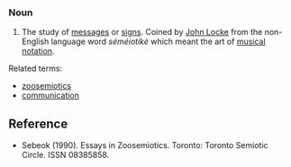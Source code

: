 ===Noun===
#The study of [[message]]s or [[sign]]s. Coined by [[en:John Locke|John Locke]] from the non-English language word ''séméiotikè'' which meant the art of [[musical notation]].

Related terms:
*[[zoosemiotics]]
*[[communication]]

==Reference==
*Sebeok (1990). Essays in Zoosemiotics. Toronto: Toronto Semiotic Circle. ISSN 08385858.